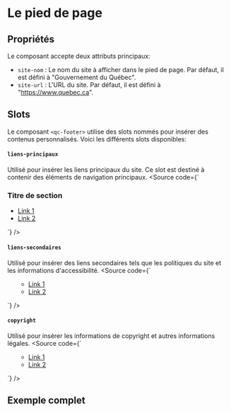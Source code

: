
<Meta of={FooterStories} />

# Le pied de page

## Propriétés

Le composant accepte deux attributs principaux:

- `site-nom` : Le nom du site à afficher dans le pied de page. Par défaut, il est défini à "Gouvernement du Québec".
- `site-url` : L'URL du site. Par défaut, il est défini à "https://www.quebec.ca".

## Slots

Le composant `<qc-footer>` utilise des slots nommés pour insérer des contenus personnalisés. Voici les différents slots disponibles:

#### `liens-principaux` 
Utilisé pour insérer les liens principaux du site. Ce slot est destiné à contenir des éléments de navigation principaux.
<Source code={`<div slot="liens-principaux">
  <nav>
    <h3>Titre de section</h3>
    <ul>
      <li><a href="#link1">Link 1</a></li>
      <li><a href="#link2">Link 2</a></li>
    </ul>
  </nav>
</div>`} />

#### `liens-secondaires`
Utilisé pour insérer des liens secondaires tels que les politiques du site et les informations d'accessibilité.
<Source code={`<div slot="liens-secondaires">
  <ul>
    <ul>
      <li><a href="#link1">Link 1</a></li>
      <li><a href="#link2">Link 2</a></li>
    </ul>
</div>`} />

#### `copyright` 
Utilisé pour insérer les informations de copyright et autres informations légales.
<Source code={`<div slot="copyright">
  <ul>
    <ul>
      <li><a href="#link1">Link 1</a></li>
      <li><a href="#link2">Link 2</a></li>
    </ul>
</div>`} />

## Exemple complet

<Primary />
<Controls />